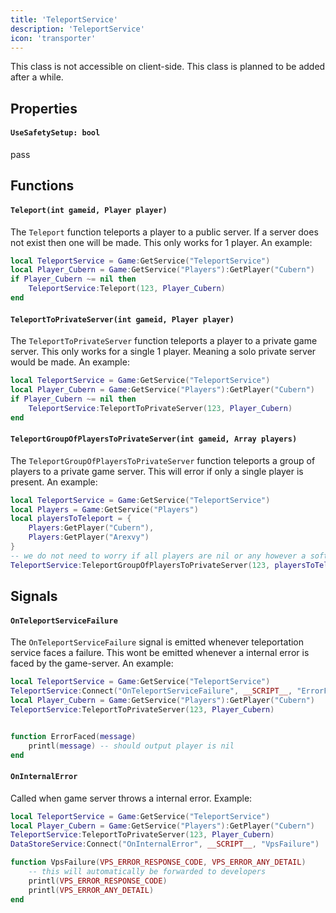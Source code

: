 ```yaml
---
title: 'TeleportService'
description: 'TeleportService'
icon: 'transporter'
---
```

<Warning>This class is not accessible on client-side.</Warning>
<Warning>This class is planned to be added after a while.</Warning>

## Properties
#### `UseSafetySetup: bool`
pass

## Functions
#### `Teleport(int gameid, Player player)`
The `Teleport` function teleports a player to a public server. If a server does not exist then one will be made. This only works for 1 player. An example:
```lua
local TeleportService = Game:GetService("TeleportService")
local Player_Cubern = Game:GetService("Players"):GetPlayer("Cubern")
if Player_Cubern ~= nil then 
    TeleportService:Teleport(123, Player_Cubern)
end
```

#### `TeleportToPrivateServer(int gameid, Player player)`
The `TeleportToPrivateServer` function teleports a player to a private game server. This only works for a single 1 player. Meaning a solo private server would be made. An example:
```lua
local TeleportService = Game:GetService("TeleportService")
local Player_Cubern = Game:GetService("Players"):GetPlayer("Cubern")
if Player_Cubern ~= nil then 
    TeleportService:TeleportToPrivateServer(123, Player_Cubern)
end
```

#### `TeleportGroupOfPlayersToPrivateServer(int gameid, Array players)`
The `TeleportGroupOfPlayersToPrivateServer` function teleports a group of players to a private game server. This will error if only a single player is present. An example:
```lua
local TeleportService = Game:GetService("TeleportService")
local Players = Game:GetService("Players")
local playersToTeleport = {
    Players:GetPlayer("Cubern"),
    Players:GetPlayer("Arexvy")
}
-- we do not need to worry if all players are nil or any however a soft warning will be produced
TeleportService:TeleportGroupOfPlayersToPrivateServer(123, playersToTeleport)
```

## Signals
#### `OnTeleportServiceFailure`
The `OnTeleportServiceFailure` signal is emitted whenever teleportation service faces a failure. This wont be emitted whenever a internal error is faced by the game-server. An example:
```lua
local TeleportService = Game:GetService("TeleportService")
TeleportService:Connect("OnTeleportServiceFailure", __SCRIPT__, "ErrorFaced")
local Player_Cubern = Game:GetService("Players"):GetPlayer("Cubern")
TeleportService:TeleportToPrivateServer(123, Player_Cubern)


function ErrorFaced(message) 
    printl(message) -- should output player is nil
end
```


#### `OnInternalError`
Called when game server throws a internal error. Example:
```lua
local TeleportService = Game:GetService("TeleportService")
local Player_Cubern = Game:GetService("Players"):GetPlayer("Cubern")
TeleportService:TeleportToPrivateServer(123, Player_Cubern)
DataStoreService:Connect("OnInternalError", __SCRIPT__, "VpsFailure")

function VpsFailure(VPS_ERROR_RESPONSE_CODE, VPS_ERROR_ANY_DETAIL)
    -- this will automatically be forwarded to developers
    printl(VPS_ERROR_RESPONSE_CODE)
    printl(VPS_ERROR_ANY_DETAIL) 
end
```